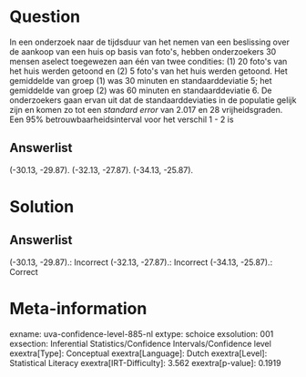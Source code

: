 Question
========

In een onderzoek naar de tijdsduur van het nemen van een beslissing over
de aankoop van een huis op basis van foto\'s, hebben onderzoekers 30
mensen aselect toegewezen aan één van twee condities: (1) 20 foto\'s van
het huis werden getoond en (2) 5 foto\'s van het huis werden getoond.
Het gemiddelde van groep (1) was 30 minuten en standaarddeviatie 5; het
gemiddelde van groep (2) was 60 minuten en standaarddeviatie 6. De
onderzoekers gaan ervan uit dat de standaarddeviaties in de populatie
gelijk zijn en komen zo tot een *standard error* van 2.017 en 28
vrijheidsgraden. Een 95% betrouwbaarheidsinterval voor het verschil 1 -
2 is

Answerlist
----------

(-30.13, -29.87).
(-32.13, -27.87).
(-34.13, -25.87).

Solution
========

Answerlist
----------

(-30.13, -29.87).: Incorrect
(-32.13, -27.87).: Incorrect
(-34.13, -25.87).: Correct

Meta-information
================
exname: uva-confidence-level-885-nl
extype: schoice
exsolution: 001
exsection: Inferential Statistics/Confidence Intervals/Confidence level
exextra[Type]: Conceptual
exextra[Language]: Dutch
exextra[Level]: Statistical Literacy
exextra[IRT-Difficulty]: 3.562
exextra[p-value]: 0.1919
